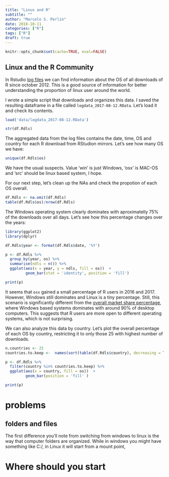 ```yaml
---
title: "Linux and R"
subtitle: ""
author: "Marcelo S. Perlin"
date: 2018-10-11
categories: ["R"]
tags: ["R"]
draft: true
---
```


```r
knitr::opts_chunk$set(cache=TRUE, eval=FALSE)
```

## Linux and the R Community

In Rstudio [log files](http://cran-logs.rstudio.com/) we can find information about the OS of all downloads of R since october 2012. This is a good source of information for better understanding the proportion of linux user around the world. 

I wrote a simple script that downloads and organizes this data. I saved the resulting dataframe in a file called `logdata_2017-08-12.RData`. Let's load it and check its contents.

```r
load('data/logdata_2017-08-12.RData')

str(df.Rdls)
```

The aggregated data from the log files contains the date, time, OS and country for each R download from RStudion mirrors. Let's see how many OS we have:

```r
unique(df.Rdls$os)
```

We have the usual suspects. Value 'win' is just Windows, 'osx' is MAC-OS and 'src' should be linux based system, I hope. 

For our next step, let's clean up the NAs and check the propotion of each OS overall.

```r
df.Rdls <- na.omit(df.Rdls)
table(df.Rdls$os)/nrow(df.Rdls)
```

The Windows operating system clearly dominates with aproximatelly 75% of the downloads over all days. Let's see how this percentage changes over the years:

```r
library(ggplot2)
library(dplyr)

df.Rdls$year <- format(df.Rdls$date, '%Y')

p <- df.Rdls %>%
  group_by(year, os) %>%
  summarise(ndls = n()) %>%
  ggplot(aes(x = year, y = ndls, fill = os))  + 
         geom_bar(stat = 'identity', position = 'fill')

print(p)
```

It seems that `osx` gained a small percentage of R users in 2016 and 2017. However, Windows still dominates and Linux is a tiny percentage. Still, this scenario is significantly different from the [overall market share percentage](https://www.netmarketshare.com/operating-system-market-share.aspx?qprid=9&qpcustomb=0), where Windows based systems dominates with around 90% of desktop computers. This suggests that R users are more open to different operating systems, which is not surprising. 

We can also analyze this data by country. Let's plot the overall percentage of each OS by country, restricting it to only those 25 with highest number of downloads.

```r

n.countries <- 25
countries.to.keep <-  names(sort(table(df.Rdls$country), decreasing = T))[1:n.countries]

p <- df.Rdls %>%
  filter(country %in% countries.to.keep) %>%
  ggplot(aes(x = country, fill = os))  + 
         geom_bar(position = 'fill' )

print(p)

```




# problems

## folders and files

The first difference you'll note from switching from windows to linux is the way that computer folders are organized. While in windows you might have something like C:/, in Linux it will start from a mount point,

# Where should you start

